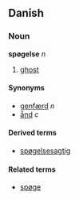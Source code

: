 ==Danish==
===Noun===
'''spøgelse''' ''n''

# [[ghost]]

====Synonyms====
*[[genfærd]] ''n''
*[[ånd]] ''c''

====Derived terms====
*[[spøgelsesagtig]]

====Related terms====
*[[spøge]]<!-- one meaning is "to haunt", probably related -->